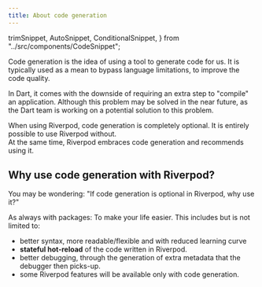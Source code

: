 ```yaml
---
title: About code generation
---
```


  trimSnippet,
  AutoSnippet,
  ConditionalSnippet,
} from "../src/components/CodeSnippet";

Code generation is the idea of using a tool to generate code for us. It is typically
used as a mean to bypass language limitations, to improve the code quality.

In Dart, it comes with the downside of requiring an extra step to "compile"
an application. Although this problem may be solved in the near future, as the
Dart team is working on a potential solution to this problem.

When using Riverpod, code generation is completely optional. It is entirely possible
to use Riverpod without.  
At the same time, Riverpod embraces code generation and recommends using it.

## Why use code generation with Riverpod?

You may be wondering: "If code generation is optional in Riverpod, why use it?"

As always with packages: To make your life easier.
This includes but is not limited to:

- better syntax, more readable/flexible and with reduced learning curve
- **stateful hot-reload** of the code written in Riverpod.
- better debugging, through the generation of extra metadata that the debugger then picks-up.
- some Riverpod features will be available only with code generation.

[hookwidget]: https://pub.dev/documentation/flutter_hooks/latest/flutter_hooks/HookWidget-class.html
[statefulwidget]: https://api.flutter.dev/flutter/widgets/StatefulWidget-class.html
[riverpod]: https://github.com/rrousselgit/riverpod
[hooks_riverpod]: https://pub.dev/packages/hooks_riverpod
[flutter_riverpod]: https://pub.dev/packages/flutter_riverpod
[flutter_hooks]: https://github.com/rrousselGit/flutter_hooks
